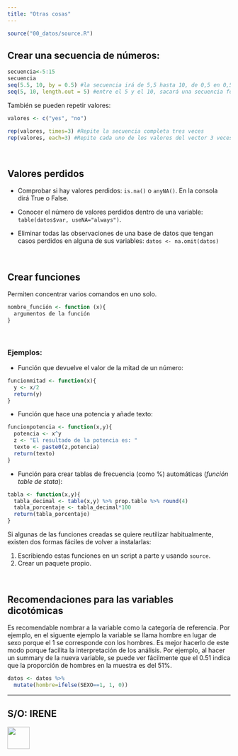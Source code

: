 ```yaml
---
title: "Otras cosas"
---
```


```r
source("00_datos/source.R")
```

## Crear una secuencia de números: {#secuencia}

```r
secuencia<-5:15
secuencia
seq(5.5, 10, by = 0.5) #la secuencia irá de 5,5 hasta 10, de 0,5 en 0,5
seq(5, 10, length.out = 5) #entre el 5 y el 10, sacará una secuencia formada por 5 números
```

También se pueden repetir valores:

```r
valores <- c("yes", "no")

rep(valores, times=3) #Repite la secuencia completa tres veces
rep(valores, each=3) #Repite cada uno de los valores del vector 3 veces
```

<br>

## Valores perdidos {#NA}

-   Comprobar si hay valores perdidos: `is.na()` o `anyNA()`. En la consola dirá True o False.

-   Conocer el número de valores perdidos dentro de una variable: `table(datos$var, useNA="always")`.

-   Eliminar todas las observaciones de una base de datos que tengan casos perdidos en alguna de sus variables: `datos <- na.omit(datos)`

<br>

## Crear funciones {#funciones}

Permiten concentrar varios comandos en uno solo.

``` r
nombre_función <- function (x){
  argumentos de la función
}
```

<br>

### Ejemplos:

-   Función que devuelve el valor de la mitad de un número:

``` r
funcionmitad <- function(x){
  y <- x/2
  return(y)
}
```

-   Función que hace una potencia y añade texto:

``` r
funcionpotencia <- function(x,y){
  potencia <- x^y
  z <- "El resultado de la potencia es: "
  texto <- paste0(z,potencia)
  return(texto)
}
```

-   Función para crear tablas de frecuencia (como %) automáticas (*función table de stata*):

``` r
tabla <- function(x,y){
  tabla_decimal <- table(x,y) %>% prop.table %>% round(4)
  tabla_porcentaje <- tabla_decimal*100
  return(tabla_porcentaje)
}
```

Si algunas de las funciones creadas se quiere reutilizar habitualmente, existen dos formas fáciles de volver a instalarlas:

1.  Escribiendo estas funciones en un script a parte y usando `source`.
2.  Crear un paquete propio.

<br>

## Recomendaciones para las variables dicotómicas {#recomendaciones_dicotomicas}

Es recomendable nombrar a la variable como la categoría de referencia. Por ejemplo, en el siguente ejemplo la variable se llama hombre en lugar de sexo porque el 1 se corresponde con los hombres. Es mejor hacerlo de este modo porque facilita la interpretación de los análisis. Por ejemplo, al hacer un summary de la nueva variable, se puede ver fácilmente que el 0.51 indica que la proporción de hombres en la muestra es del 51%.

``` r
datos <- datos %>% 
  mutate(hombre=ifelse(SEXO==1, 1, 0))
```

------------------------------------------------------------------------

## S/O: IRENE

![](images/Imagen%20de%20WhatsApp%202024-12-13%20a%20las%2011.57.28_80b1afe2.jpg){fig-align="center" width="50"}
